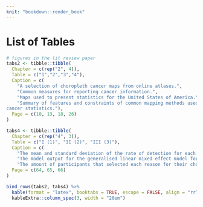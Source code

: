 ```yaml
---
knit: "bookdown::render_book"
---
```


# List of Tables {-}

```r
# figures in the lit review paper
tabs2 <- tibble::tibble(
  Chapter = c(rep("2", 4)),
  Table = c("1","2","3","4"),
  Caption = c(
    "A selection of choropleth cancer maps from online atlases.",
    "Common measures for reporting cancer information.",
    "Maps used to present statistics for the United States of America.",
    "Summary of features and constraints of common mapping methods used to display
cancer statistics."),
  Page = c(10, 13, 18, 26)
)

tabs4 <- tibble::tibble(
  Chapter = c(rep("4", 3)),
  Table = c("I (1)", "II (2)", "III (3)"),
  Caption = c(
    "The mean and standard deviation of the rate of detection for each trend model, calculated for the choropleth and hexagon tile map displays.",
    "The model output for the generalised linear mixed effect model for detection rate.",
    "The amount of participants that selected each reason for their choice of plot when looking at each trend model shown in Choropleth and Hexagon Tile maps."),
  Page = c(64, 65, 66)
)

bind_rows(tabs2, tabs4) %>% 
  kable(format = "latex", booktabs = TRUE, escape = FALSE, align = "rrlr") %>% 
  kableExtra::column_spec(3, width = "20em")
```
